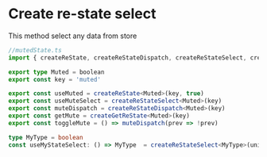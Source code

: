# Create re-state select

This method select any data from store

```ts
//mutedState.ts
import { createReState, createReStateDispatch, createReStateSelect, createGetReState } from '@raulpesilva/re-state'

export type Muted = boolean
export const key = 'muted'

export const useMuted = createReState<Muted>(key, true)
export const useMuteSelect = createReStateSelect<Muted>(key)
export const muteDispatch = createReStateDispatch<Muted>(key)
export const getMute = createGetReState<Muted>(key)
export const toggleMute = () => muteDispatch(prev => !prev)
```

```ts
type MyType = boolean
const useMyStateSelect: () => MyType  = createReStateSelect<MyType>(unicKey: String | Symbol)
```
